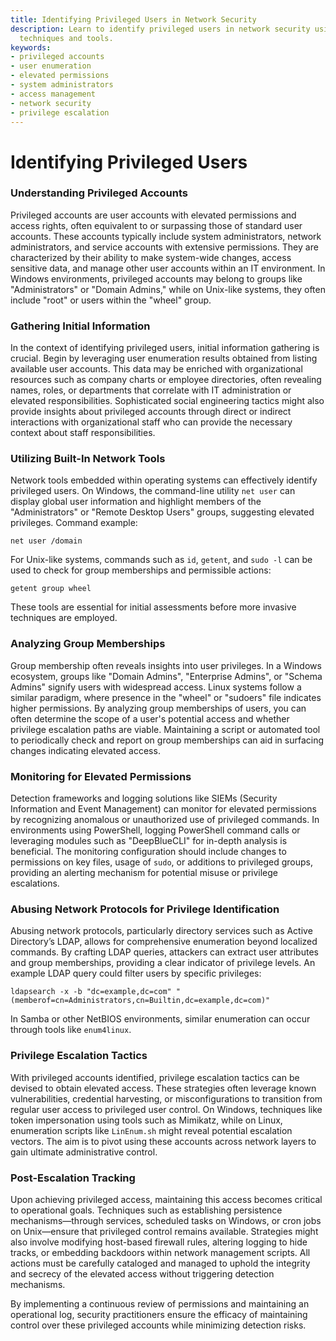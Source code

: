 ```yaml
---
title: Identifying Privileged Users in Network Security
description: Learn to identify privileged users in network security using effective
  techniques and tools.
keywords:
- privileged accounts
- user enumeration
- elevated permissions
- system administrators
- access management
- network security
- privilege escalation
---
```


# Identifying Privileged Users

### Understanding Privileged Accounts

Privileged accounts are user accounts with elevated permissions and access rights, often equivalent to or surpassing those of standard user accounts. These accounts typically include system administrators, network administrators, and service accounts with extensive permissions. They are characterized by their ability to make system-wide changes, access sensitive data, and manage other user accounts within an IT environment. In Windows environments, privileged accounts may belong to groups like "Administrators" or "Domain Admins," while on Unix-like systems, they often include "root" or users within the "wheel" group.

### Gathering Initial Information

In the context of identifying privileged users, initial information gathering is crucial. Begin by leveraging user enumeration results obtained from listing available user accounts. This data may be enriched with organizational resources such as company charts or employee directories, often revealing names, roles, or departments that correlate with IT administration or elevated responsibilities. Sophisticated social engineering tactics might also provide insights about privileged accounts through direct or indirect interactions with organizational staff who can provide the necessary context about staff responsibilities.

### Utilizing Built-In Network Tools

Network tools embedded within operating systems can effectively identify privileged users. On Windows, the command-line utility `net user` can display global user information and highlight members of the "Administrators" or "Remote Desktop Users" groups, suggesting elevated privileges. Command example: 
```shell
net user /domain
```
For Unix-like systems, commands such as `id`, `getent`, and `sudo -l` can be used to check for group memberships and permissible actions:
```shell
getent group wheel
```
These tools are essential for initial assessments before more invasive techniques are employed.

### Analyzing Group Memberships

Group membership often reveals insights into user privileges. In a Windows ecosystem, groups like "Domain Admins", "Enterprise Admins", or "Schema Admins" signify users with widespread access. Linux systems follow a similar paradigm, where presence in the "wheel" or "sudoers" file indicates higher permissions. By analyzing group memberships of users, you can often determine the scope of a user's potential access and whether privilege escalation paths are viable. Maintaining a script or automated tool to periodically check and report on group memberships can aid in surfacing changes indicating elevated access.

### Monitoring for Elevated Permissions

Detection frameworks and logging solutions like SIEMs (Security Information and Event Management) can monitor for elevated permissions by recognizing anomalous or unauthorized use of privileged commands. In environments using PowerShell, logging PowerShell command calls or leveraging modules such as "DeepBlueCLI" for in-depth analysis is beneficial. The monitoring configuration should include changes to permissions on key files, usage of `sudo`, or additions to privileged groups, providing an alerting mechanism for potential misuse or privilege escalations.

### Abusing Network Protocols for Privilege Identification

Abusing network protocols, particularly directory services such as Active Directory’s LDAP, allows for comprehensive enumeration beyond localized commands. By crafting LDAP queries, attackers can extract user attributes and group memberships, providing a clear indicator of privilege levels. An example LDAP query could filter users by specific privileges:
```shell
ldapsearch -x -b "dc=example,dc=com" "(memberof=cn=Administrators,cn=Builtin,dc=example,dc=com)"
```
In Samba or other NetBIOS environments, similar enumeration can occur through tools like `enum4linux`.

### Privilege Escalation Tactics

With privileged accounts identified, privilege escalation tactics can be devised to obtain elevated access. These strategies often leverage known vulnerabilities, credential harvesting, or misconfigurations to transition from regular user access to privileged user control. On Windows, techniques like token impersonation using tools such as Mimikatz, while on Linux, enumeration scripts like `LinEnum.sh` might reveal potential escalation vectors. The aim is to pivot using these accounts across network layers to gain ultimate administrative control.

### Post-Escalation Tracking

Upon achieving privileged access, maintaining this access becomes critical to operational goals. Techniques such as establishing persistence mechanisms—through services, scheduled tasks on Windows, or cron jobs on Unix—ensure that privileged control remains available. Strategies might also involve modifying host-based firewall rules, altering logging to hide tracks, or embedding backdoors within network management scripts. All actions must be carefully cataloged and managed to uphold the integrity and secrecy of the elevated access without triggering detection mechanisms. 

By implementing a continuous review of permissions and maintaining an operational log, security practitioners ensure the efficacy of maintaining control over these privileged accounts while minimizing detection risks.